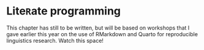 # Lite`R`ate programming

This chapter has still to be written, but will be based on workshops that I gave earlier this year on the use of RMarkdown and Quarto for reproducible linguistics research. Watch this space!
